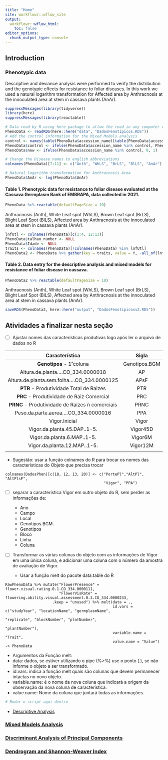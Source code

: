 ```yaml
---
title: "Home"
site: workflowr::wflow_site
output:
  workflowr::wflow_html:
    toc: false
editor_options:
  chunk_output_type: console
---
```


## Introduction

### Phenotypic data
Descriptive and deviance analysis were performed to verify the distribution and the genotypic effects for resistance to foliar diseases.
In this work we used a natural logarithm transformation for Affected area by Anthracnosis at the innoculated area at stem in cassava plants (AnAr).

```r
suppressMessages(library(tidyverse))
library(here)
suppressMessages(library(reactable))

# Data read by R using here package to allow the read in any computer with different directory path
PhenoData <- readRDS(here::here("data", "DadosFenotipicos.RDS"))
# Add the control information for the Mixed Models analysis
control <- names(table(PhenoData$accession_name)[table(PhenoData$accession_name) > 30])
PhenoData$control <- ifelse(PhenoData$accession_name %in% control, PhenoData$accession_name, "999") 
PhenoData$new <- ifelse(PhenoData$accession_name %in% control, 0, 1)

# Change the Disease names to english abbreviations
colnames(PhenoData)[7:11] <- c("Anth", "WhLS", "BrLS", "BlLS", "AnAr")

# Natural logarithm transformation for Anthracnosis Area
PhenoData$AnAr <- log(PhenoData$AnAr)
```

#### Table 1. Phenotypic data for resistance to foliar disease evaluated at the Cassava Germplasm Bank of EMBRAPA, data collected in 2021.
```r
PhenoData %>% reactable(defaultPageSize = 10)
```
Anthracnosis (Anth), White Leaf spot (WhLS), Brown Leaf spot (BrLS), Blight Leaf Spot (BlLS), Affected area by Anthracnosis at the innoculated area at stem in cassava plants (AnAr).

```r
lnfUtl <- colnames(PhenoData)[c(1:4, 12:13)]
PhenoData$talhao_number <- NULL
PhenoData$Idade <- NULL
traits <- colnames(PhenoData)[!colnames(PhenoData) %in% lnfUtl]
PhenoData2 <- PhenoData %>% gather(key = traits, value = Y, -all_of(lnfUtl))
```

#### Table 2. Data entry for the descriptive analysis and mixed models for resistance of foliar disease in cassava.
```r
PhenoData2 %>% reactable(defaultPageSize = 10)
```
Anthracnosis (Anth), White Leaf spot (WhLS), Brown Leaf spot (BrLS), Blight Leaf Spot (BlLS), Affected area by Anthracnosis at the innoculated area at stem in cassava plants (AnAr).

```r
saveRDS(PhenoData2, here::here("output", "DadosFenotipicosv2.RDS"))
```

## Atividades a finalizar nesta seção

- [ ] Ajustar nomes das características produtivas logo após ler o arquivo de dados no R

| Característica | Sigla |
| :------------: | :---: |
| **Genotipos** - 1˚coluna | Genotipos.BGM |
| Altura.de.planta....CO_334.0000018 | AP |
| Altura.de.planta.sem.folha....CO_334.0000125 | APsF |
| **PTR** - Produtividade Total de Raizes | PTR |
| **PRC** - Produtividade de Raiz Comercial | PRC |
| **PRNC** - Produtividade de Raizes ñ comerciais | PRNC |
| Peso.da.parte.aerea....CO_334.0000016 | PPA |
| Vigor.Inicial | Vigor |
| Vigor.da.planta.45.DAP..1-5. | Vigor45D |
| Vigor.da.planta.6.MAP..1-5. | Vigor6M |
| Vigor.da.planta.12.MAP..1-5. | Vigor12M |
|     |     |

  - Sugestão: usar a função colnames do R para trocar os nomes das características do Objeto que precisa trocar
  
```
colnames(DadosPhen)[c(18, 12, 13, 20)] <- c("PortePl","AltPl", "AltPlsF",
                                            "Vigor", "PPA")
```

- [ ] separar a característica Vigor em outro objeto do R, sem perder as informações de:

  - Ano
  - Campo
  - Local
  - Genotipos.BGM.
  - Genotipos
  - Bloco
  - Linha
  - Coluna


- [ ] Transformar as várias colunas do objeto com as informações de Vigor em uma única coluna, e adicionar uma coluna com o número da amostra de avaliação de Vigor.

  - Usar a função melt do pacote data.table do R

```
RawPhenoData %>% mutate("FlowerPresence" = flower.visual.rating.0.1.CO_334.0000111,
                        "FlowerVisRate" = flowering.ability.visual.assessment.0.3.CO_334.0000233,
                     .keep = "unused") %>% melt(data = .,
                                                id.vars = c("studyYear", "locationName", "germplasmName",
                                                            "replicate", "blockNumber", "plotNumber",
                                                            "plantNumber"),
                                                variable.name = "Trait",
                                                value.name = "Value") -> PhenoData
```
  - Argumentos da Função melt:
   - data: dados, se estiver utilizando o pipe (%>%) use o ponto (.), se não informe o objeto a ser transformado.
   - id.vars: indica a função melt quais são colunas que devem permanecer intactas no novo objeto.
   - variable.name: é o nome da nova coluna que indicará a origem da observação da nova coluna de característica.
   - value.name: Nome da coluna que juntará todas as informações.

```r
# Rodar o script aqui dentro
```
- [Descriptive Analysis](AnalisesDescritivas.html)

### [Mixed Models Analysis](AnalisesModelosMistos.html)

### [Discriminant Analysis of Principal Components](PCA_DAPC.html)

### [Dendrogram and Shannon-Weaver Index](Den_IndSH.html)
